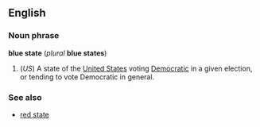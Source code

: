 ==English==
===Noun phrase===
'''blue state''' (''plural'' '''blue states''')

#(''US'') A state of the [[United States]] voting [[Democratic]] in a given election, or tending to vote Democratic in general.

===See also===
*[[red state]]